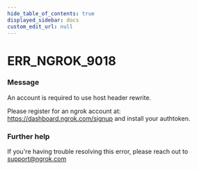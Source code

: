 ```yaml
---
hide_table_of_contents: true
displayed_sidebar: docs
custom_edit_url: null
---
```



# ERR_NGROK_9018

### Message

An account is required to use host header rewrite.

Please register for an ngrok account at: https://dashboard.ngrok.com/signup and install your authtoken.

### Further help

If you're having trouble resolving this error, please reach out to [support@ngrok.com](mailto:support@ngrok.com?subject=Help%20with%20ERR_NGROK_9018)

<ErrorDetails error="err_ngrok_9018" />
